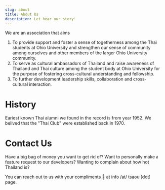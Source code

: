 ```yaml
---
slug: about
title: About Us
description: Let hear our story!
---
```



<PageHeader title="About Us" description="Let hear our story!" />

We are an association that aims

<ol className="list-inside list-decimal">
<li>To provide support and foster a sense of togetherness among the Thai students at Ohio University and strengthen our sense of community among ourselves and other members of the larger Ohio University community.</li>
<li>To serve as cultural ambassadors of Thailand and raise awareness of Thailand and Thai culture among the student body at Ohio University for the purpose of fostering cross-cultural understanding and fellowship.</li>
<li>To further development leadership skills, collaboration and cross-cultural interaction.</li>
</ol>

<LeadershipPanel />

# History

Eariest known Thai alumni we found in the record is from year 1952. We belived that the "Thai Club" were
established back in 1970.

<StatsPanel />

# Contact Us

Have a big bag of money you want to get rid of? Want to personally make a feature request to our developers?
Wanting to complain about how hot Thailand is?

You can reach out to us with your compliments 💖 at info /at/ tsaou [dot] page.
